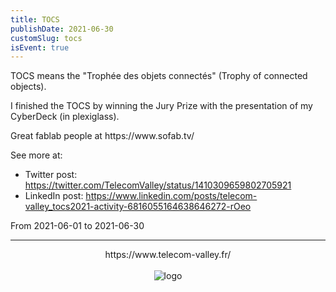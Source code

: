 ```yaml
---
title: TOCS
publishDate: 2021-06-30
customSlug: tocs
isEvent: true
---
```


TOCS means the "Trophée des objets connectés" (Trophy of connected objects).

I finished the TOCS by winning the Jury Prize with the presentation of my CyberDeck (in plexiglass).


<Thought>
Great fablab people at https://www.sofab.tv/
</Thought>

See more at:

- Twitter post: https://twitter.com/TelecomValley/status/1410309659802705921
- LinkedIn post: https://www.linkedin.com/posts/telecom-valley_tocs2021-activity-6816055164638646272-rOeo

From 2021-06-01 to 2021-06-30

---



<div style="text-align: center">
    <div>https://www.telecom-valley.fr/</div>
    <br />
    <Image src={logo} alt="logo" height={100}/>
</div>

